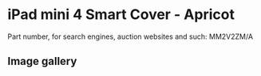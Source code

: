 
# iPad mini 4 Smart Cover - Apricot

Part number, for search engines, auction websites and such: MM2V2ZM/A

## Image gallery

<div style={{ width: "768px" }}>
  <GalleryComponent
    images={[
      {
        original: "/everysource/MM2V2.png",
        thumbnail: "/everypreview/MM2V2.png",
      },
      {
        original: "/everysource/MM2V2_AV1_GOLD.png",
        thumbnail: "/everypreview/MM2V2_AV1_GOLD.png",
      },
      {
        original: "/everysource/MM2V2_AV1_SILVER.png",
        thumbnail: "/everypreview/MM2V2_AV1_SILVER.png",
      },
      {
        original: "/everysource/MM2V2_AV1_SPACE_GRAY.png",
        thumbnail: "/everypreview/MM2V2_AV1_SPACE_GRAY.png",
      },
      {
        original: "/everysource/MM2V2_AV2.png",
        thumbnail: "/everypreview/MM2V2_AV2.png",
      },
      {
        original: "/everysource/MM2V2_AV3.png",
        thumbnail: "/everypreview/MM2V2_AV3.png",
      }
    ]}
  />
</div>